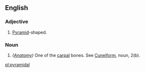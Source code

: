 ==English==

===Adjective===
# [[Pyramid]]-shaped.

===Noun===
#''([[Anatomy]])'' One of the [[carpal]] bones. See [[Cuneiform]], noun, 2(b).

[[pl:pyramidal]]